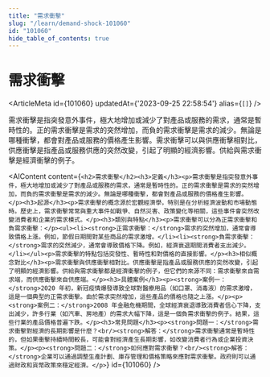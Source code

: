 ```yaml
---
title: "需求衝擊"
slug: "/learn/demand-shock-101060"
id: "101060"
hide_table_of_contents: true
---
```



# 需求衝擊

<ArticleMeta id={101060} updatedAt={'2023-09-25 22:58:54'} alias={`[]`} />
<div className='border-solid border-b border-t-0 my-4 border-[var(--ifm-color-gray-300)]' />

需求衝擊是指突發意外事件，極大地增加或減少了對產品或服務的需求，通常是暫時性的。正的需求衝擊是需求的突然增加，而負的需求衝擊是需求的減少。無論是哪種衝擊，都會對產品或服務的價格產生影響。需求衝擊可以與供應衝擊相對比，供應衝擊是指產品或服務供應的突然改變，引起了明顯的經濟影響。供給與需求衝擊是經濟衝擊的例子。

<AIContent content={`<h2>需求衝擊</h2><h3>定義</h3><p>需求衝擊是指突發意外事件，極大地增加或減少了對產品或服務的需求，通常是暫時性的。正的需求衝擊是需求的突然增加，而負的需求衝擊是需求的減少。無論是哪種衝擊，都會對產品或服務的價格產生影響。</p><h3>起源</h3><p>需求衝擊的概念源於宏觀經濟學，特別是在分析經濟波動和市場動態時。歷史上，需求衝擊常常與重大事件如戰爭、自然災害、政策變化等相關，這些事件會突然改變消費者和企業的需求模式。</p><h3>類別與特點</h3><p>需求衝擊可以分為正需求衝擊和負需求衝擊：</p><ul><li><strong>正需求衝擊：</strong>需求的突然增加，通常會導致價格上漲。例如，節假日期間對某些商品的需求激增。</li><li><strong>負需求衝擊：</strong>需求的突然減少，通常會導致價格下降。例如，經濟衰退期間消費者支出減少。</li></ul><p>需求衝擊的特點包括突發性、暫時性和對價格的直接影響。</p><h3>相似概念對比</h3><p>需求衝擊與供應衝擊相對比。供應衝擊是指產品或服務供應的突然改變，引起了明顯的經濟影響。供給與需求衝擊都是經濟衝擊的例子，但它們的來源不同：需求衝擊來自需求端，而供應衝擊來自供應端。</p><h3>具體案例</h3><p><strong>案例一：</strong>2020 年初，新冠疫情爆發導致全球對醫療用品（如口罩、消毒液）的需求激增，這是一個典型的正需求衝擊。由於需求突然增加，這些產品的價格也隨之上漲。</p><p><strong>案例二：</strong>2008 年金融危機期間，全球經濟衰退導致消費者信心下降，支出減少，許多行業（如汽車、房地產）的需求大幅下降，這是一個負需求衝擊的例子。結果，這些行業的產品價格普遍下跌。</p><h3>常見問題</h3><p><strong>問題一：</strong>需求衝擊對經濟的長期影響是什麼？<br/><strong>解答：</strong>需求衝擊通常是暫時性的，但如果衝擊持續時間較長，可能會對經濟產生長期影響，如改變消費者行為或企業投資決策。</p><p><strong>問題二：</strong>如何應對需求衝擊？<br/><strong>解答：</strong>企業可以通過調整生產計劃、庫存管理和價格策略來應對需求衝擊。政府則可以通過財政和貨幣政策來穩定經濟。</p>`} id={101060} />

